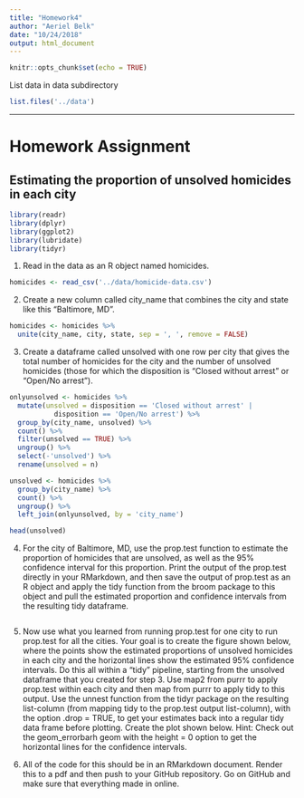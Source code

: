 ```yaml
---
title: "Homework4"
author: "Aeriel Belk"
date: "10/24/2018"
output: html_document
---
```


```r
knitr::opts_chunk$set(echo = TRUE)
```

List data in data subdirectory
  
```r
list.files('../data')
```
  
*******************************************************************************
  
# Homework Assignment
## Estimating the proportion of unsolved homicides in each city
  
```r
library(readr)
library(dplyr)
library(ggplot2)
library(lubridate)
library(tidyr)

```
  
1. Read in the data as an R object named homicides.

```r

homicides <- read_csv('../data/homicide-data.csv')

```

2. Create a new column called city_name that combines the city and state like this “Baltimore, MD”.
  
```r

homicides <- homicides %>% 
  unite(city_name, city, state, sep = ', ', remove = FALSE)

```
  
3. Create a dataframe called unsolved with one row per city that gives the total number of homicides for the city and the number of unsolved homicides (those for which the disposition is “Closed without arrest” or “Open/No arrest”).
  
```r

onlyunsolved <- homicides %>% 
  mutate(unsolved = disposition == 'Closed without arrest' |
           disposition == 'Open/No arrest') %>% 
  group_by(city_name, unsolved) %>% 
  count() %>% 
  filter(unsolved == TRUE) %>% 
  ungroup() %>% 
  select(-'unsolved') %>% 
  rename(unsolved = n)

unsolved <- homicides %>% 
  group_by(city_name) %>% 
  count() %>% 
  ungroup() %>% 
  left_join(onlyunsolved, by = 'city_name')

head(unsolved)
```
  

4. For the city of Baltimore, MD, use the prop.test function to estimate the proportion of homicides that are unsolved, as well as the 95% confidence interval for this proportion. Print the output of the prop.test directly in your RMarkdown, and then save the output of prop.test as an R object and apply the tidy function from the broom package to this object and pull the estimated proportion and confidence intervals from the resulting tidy dataframe.

```r


```
  
  
  
5. Now use what you learned from running prop.test for one city to run prop.test for all the cities. Your goal is to create the figure shown below, where the points show the estimated proportions of unsolved homicides in each city and the horizontal lines show the estimated 95% confidence intervals. Do this all within a “tidy” pipeline, starting from the unsolved dataframe that you created for step 3. Use map2 from purrr to apply prop.test within each city and then map from purrr to apply tidy to this output. Use the unnest function from the tidyr package on the resulting list-column (from mapping tidy to the prop.test output list-column), with the option .drop = TRUE, to get your estimates back into a regular tidy data frame before plotting.
Create the plot shown below. Hint: Check out the geom_errorbarh geom with the height = 0 option to get the horizontal lines for the confidence intervals.
  
  
6. All of the code for this should be in an RMarkdown document. Render this to a pdf and then push to your GitHub repository. Go on GitHub and make sure that everything made in online.
  
  
  
  
  
  
  
  
  
  
  
  
  


